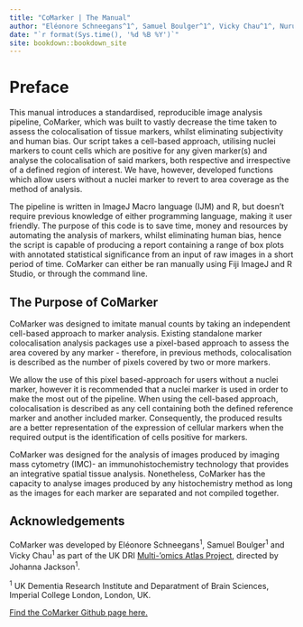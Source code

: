 ```yaml
---
title: "CoMarker | The Manual"
author: "Eléonore Schneegans^1^, Samuel Boulger^1^, Vicky Chau^1^, Nurun Fancy^1^, Johanna Jackson^1^, Paul M. Matthews^1^"
date: "`r format(Sys.time(), '%d %B %Y')`"
site: bookdown::bookdown_site
---
```


# Preface {.unnumbered}

This manual introduces a standardised, reproducible image analysis pipeline, CoMarker, which was built to vastly decrease the time taken to assess the colocalisation of tissue markers, whilst eliminating subjectivity and human bias. Our script takes a cell-based approach, utilising nuclei markers to count cells which are positive for any given marker(s) and analyse the colocalisation of said markers, both respective and irrespective of a defined region of interest. We have, however, developed functions which allow users without a nuclei marker to revert to area coverage as the method of analysis.

The pipeline is written in ImageJ Macro language (IJM) and R, but doesn't require previous knowledge of either programming language, making it user friendly. The purpose of this code is to save time, money and resources by automating the analysis of markers, whilst eliminating human bias, hence the script is capable of producing a report containing a range of box plots with annotated statistical significance from an input of raw images in a short period of time. CoMarker can either be ran manually using Fiji ImageJ and R Studio, or through the command line.

## The Purpose of CoMarker {.unnumbered}

CoMarker was designed to imitate manual counts by taking an independent cell-based approach to marker analysis. Existing standalone marker colocalisation analysis packages use a pixel-based approach to assess the area covered by any marker - therefore, in previous methods, colocalisation is described as the number of pixels covered by two or more markers.

We allow the use of this pixel based-approach for users without a nuclei marker, however it is recommended that a nuclei marker is used in order to make the most out of the pipeline. When using the cell-based approach, colocalisation is described as any cell containing both the defined reference marker and another included marker. Consequently, the produced results are a better representation of the expression of cellular markers when the required output is the identification of cells positive for markers.

CoMarker was designed for the analysis of images produced by imaging mass cytometry (IMC)- an immunohistochemistry technology that provides an integrative spatial tissue analysis. Nonetheless, CoMarker has the capacity to analyse images produced by any histochemistry method as long as the images for each marker are separated and not compiled together.

## Acknowledgements {.unnumbered}

CoMarker was developed by Eléonore Schneegans^1^, Samuel Boulger^1^ and Vicky Chau^1^ as part of the UK DRI [Multi-'omics Atlas Project](https://map-ad.org), directed by Johanna Jackson^1^.

^1^ UK Dementia Research Institute and Deparatment of Brain Sciences, Imperial College London, London, UK.

[Find the CoMarker Github page here.](https://github.com/MAP-AD/CoMarker)
